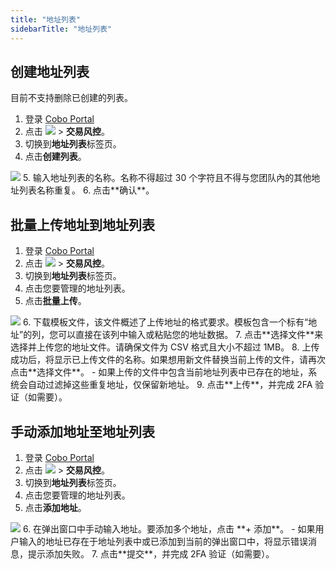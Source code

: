 ```yaml
---
title: "地址列表"
sidebarTitle: "地址列表"
---
```


## 创建地址列表

<Note>目前不支持删除已创建的列表。</Note>

1. 登录 [Cobo Portal](https://portal.cobo.com/login)
2. 点击 <img src="/cn/images/common/wallets_icon_cn.svg" className="icon"/> > **交易风控**。
3. 切换到**地址列表**标签页。
4. 点击**创建列表**。
<img src="/cn/images/risk-controls/create-an-address-list-cn.png" className="screenshot_full_screen"/>
5. 输入地址列表的名称。名称不得超过 30 个字符且不得与您团队內的其他地址列表名称重复。
6. 点击**确认**。




## 批量上传地址到地址列表

1. 登录 [Cobo Portal](https://portal.cobo.com/login)
2. 点击 <img src="/cn/images/common/wallets_icon_cn.svg" className="icon"/> > **交易风控**。
3. 切换到**地址列表**标签页。
4. 点击您要管理的地址列表。
5. 点击**批量上传**。
<img src="/cn/images/risk-controls/batch-upload-cn.png" className="screenshot_full_screen"/>
6. 下载模板文件，该文件概述了上传地址的格式要求。模板包含一个标有“地址”的列，您可以直接在该列中输入或粘贴您的地址数据。
7. 点击**选择文件**来选择并上传您的地址文件。请确保文件为 CSV 格式且大小不超过 1MB。
8. 上传成功后，将显示已上传文件的名称。如果想用新文件替换当前上传的文件，请再次点击**选择文件**。
   - 如果上传的文件中包含当前地址列表中已存在的地址，系统会自动过滤掉这些重复地址，仅保留新地址。
9. 点击**上传**，并完成 2FA 验证（如需要）。

## 手动添加地址至地址列表
1. 登录 [Cobo Portal](https://portal.cobo.com/login)
2. 点击 <img src="/cn/images/common/wallets_icon_cn.svg" className="icon"/> > **交易风控**。
3. 切换到**地址列表**标签页。
4. 点击您要管理的地址列表。
5. 点击**添加地址**。
<img src="/cn/images/risk-controls/batch-upload-cn.png" className="screenshot_full_screen"/>
6. 在弹出窗口中手动输入地址。要添加多个地址，点击 **+ 添加**。
   - 如果用户输入的地址已存在于地址列表中或已添加到当前的弹出窗口中，将显示错误消息，提示添加失败。
7. 点击**提交**，并完成 2FA 验证（如需要）。